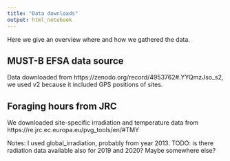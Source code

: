 ```yaml
---
title: "Data downloads"
output: html_notebook
---
```


Here we give an overview where and how we gathered the data. 

## MUST-B EFSA data source

Data downloaded from https://zenodo.org/record/4953762#.YYQmzJso_s2, we used v2 because it included GPS positions of sites. 

## Foraging hours from JRC

We downloaded site-specific irradiation and temperature data from https://re.jrc.ec.europa.eu/pvg_tools/en/#TMY

Notes: I used global_irradiation, probably from year 2013. TODO: is there radiation data available also for 2019 and 2020? Maybe somewhere else? 
